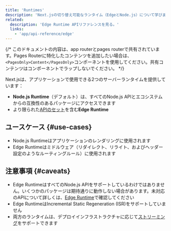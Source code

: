 ```yaml
---
title: 'Runtimes'
description: 'Next.jsの切り替え可能なランタイム（EdgeとNode.js）について学びましょう。'
related:
  description: 'Edge Runtime APIリファレンスを見る。'
  links:
    - 'app/api-reference/edge'
---
```


{/* このドキュメントの内容は、app routerとpages routerで共有されています。Pages Routerに特化したコンテンツを追加したい場合は、`<PagesOnly>Content</PagesOnly>`コンポーネントを使用してください。共有コンテンツはコンポーネントでラップしないでください。 */}

Next.jsは、アプリケーションで使用できる2つのサーバーランタイムを提供しています：

- **Node.js Runtime**（デフォルト）は、すべてのNode.js APIとエコシステムからの互換性のあるパッケージにアクセスできます
- より限られた[APIのセット](/docs/app/api-reference/edge)を含む**Edge Runtime**

## ユースケース {#use-cases}

- Node.js Runtimeはアプリケーションのレンダリングに使用されます
- Edge Runtimeはミドルウェア（リダイレクト、リライト、およびヘッダー設定のようなルーティングルール）に使用されます

## 注意事項 {#caveats}

- Edge RuntimeはすべてのNode.js APIをサポートしているわけではありません。いくつかのパッケージは期待通りに動作しない場合があります。未対応のAPIについて詳しくは、[Edge Runtime](/docs/app/api-reference/edge#unsupported-apis)で確認してください
- Edge RuntimeはIncremental Static Regeneration (ISR)をサポートしていません
- 両方のランタイムは、デプロイインフラストラクチャに応じて[ストリーミング](/docs/app/building-your-application/routing/loading-ui-and-streaming)をサポートできます
